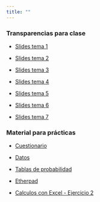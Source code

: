 ```yaml
---
title: ""
---
```



### Transparencias para clase

- [Slides tema 1](./econometria_gadedret/slides_tema_1.html){target="_blank"}

- [Slides tema 2](./econometria_gadedret/slides_tema_2.html){target="_blank"}

- [Slides tema 3](./econometria_gadedret/slides_tema_3.html){target="_blank"}

- [Slides tema 4](./econometria_gadedret/slides_tema_4.html){target="_blank"}

- [Slides tema 5](./econometria_gadedret/slides_tema_5.html){target="_blank"}

- [Slides tema 6](./econometria_gadedret/slides_tema_6.html){target="_blank"}

- [Slides tema 7](./econometria_gadedret/slides_tema_7.html){target="_blank"}


### Material para prácticas

- [Cuestionario](./econometria_gadedret/cuestionario_practicas.html){target="_blank"}

- [Datos](./econometria_gadedret/datos.zip){target="_blank"}

- [Tablas de probabilidad](./econometria_gadedret/tablas_probabilidad.pdf){target="_blank"}

- [Etherpad](https://etherpad.wikimedia.org/p/curso_intro_DS_UV){target="_blank"}

- [Calculos con Excel - Ejercicio 2](./econometria_gadedret/calculos_ejercicio_2_con-Excel.xlsx)
